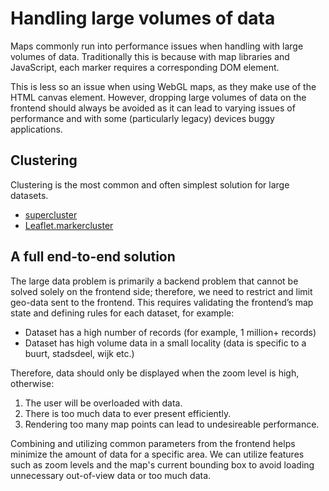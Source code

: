 
<Meta title="Handling large volumes of data" />

# Handling large volumes of data

Maps commonly run into performance issues when handling with large volumes of data. Traditionally this is because with map libraries and JavaScript, each marker requires a corresponding DOM element.

This is less so an issue when using WebGL maps, as they make use of the HTML canvas element. However, dropping large volumes of data on the frontend should always be avoided as it can lead to varying issues of performance and with some (particularly legacy) devices buggy applications.

## Clustering

Clustering is the most common and often simplest solution for large datasets.

- [supercluster](https://github.com/mapbox/supercluster)
- [Leaflet.markercluster](https://github.com/Leaflet/Leaflet.markercluster)

## A full end-to-end solution

The large data problem is primarily a backend problem that cannot be solved solely on the frontend side; therefore, we need to restrict and limit geo-data sent to the frontend. This requires validating the frontend’s map state and defining rules for each dataset, for example:

- Dataset has a high number of records (for example, 1 million+ records)
- Dataset has high volume data in a small locality (data is specific to a buurt, stadsdeel, wijk etc.)

Therefore, data should only be displayed when the zoom level is high, otherwise:

1. The user will be overloaded with data.
2. There is too much data to ever present efficiently.
3. Rendering too many map points can lead to undesireable performance.

Combining and utilizing common parameters from the frontend helps minimize the amount of data for a specific area. We can utilize features such as zoom levels and the map's current bounding box to avoid loading unnecessary out-of-view data or too much data.